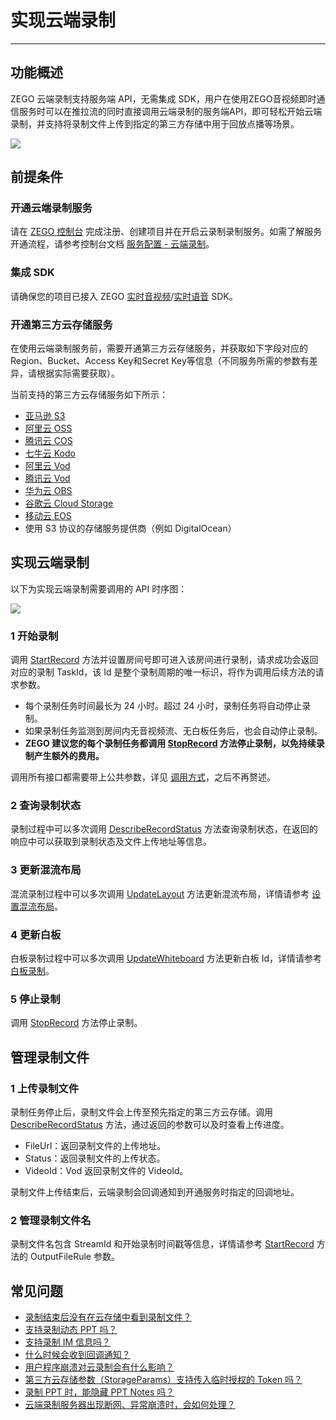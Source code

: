 # 实现云端录制

---

## 功能概述

ZEGO 云端录制支持服务端 API，无需集成 SDK，用户在使用ZEGO音视频即时通信服务时可以在推拉流的同时直接调用云端录制的服务端API，即可轻松开始云端录制，并支持将录制文件上传到指定的第三方存储中用于回放点播等场景。

<Frame width="512" height="auto" caption=""><img src="https://storage.zego.im/sdk-doc/Pics/Common/CloudRecord/FastStart/CloudRecordStructure.png" /></Frame>

## 前提条件

### 开通云端录制服务

请在 [ZEGO 控制台](https://console.zego.im) 完成注册、创建项目并在开启云录制录制服务。如需了解服务开通流程，请参考控制台文档 [服务配置 - 云端录制](https://doc-zh.zego.im/article/14334)。

### 集成 SDK

请确保您的项目已接入 ZEGO [实时音视频](https://doc-zh.zego.im/article/195)/[实时语音](https://doc-zh.zego.im/article/3575) SDK。

### 开通第三方云存储服务

在使用云端录制服务前，需要开通第三方云存储服务，并获取如下字段对应的Region、Bucket、Access Key和Secret Key等信息（不同服务所需的参数有差异，请根据实际需要获取）。

当前支持的第三方云存储服务如下所示：
- [亚马逊 S3](https://aws.amazon.com/cn/s3/?c=s&sec=srv)
- [阿里云 OSS](https://www.aliyun.com/product/oss)
- [腾讯云 COS](https://cloud.tencent.com/product/cos)
- [七牛云 Kodo](https://www.qiniu.com/products/kodo)
- [阿里云 Vod](https://www.aliyun.com/product/vod)
- [腾讯云 Vod](https://cloud.tencent.com/product/vod)
- [华为云 OBS](https://www.huaweicloud.com/product/obs.html)
- [谷歌云 Cloud Storage](https://cloud.google.com/storage)
- [移动云 EOS](https://icloud.sh.chinamobile.com/)
- 使用 S3 协议的存储服务提供商（例如 DigitalOcean）

## 实现云端录制

以下为实现云端录制需要调用的 API 时序图：

<Frame width="256" height="auto" caption=""><img src="https://storage.zego.im/sdk-doc/Pics/Common/CloudRecord/FastStart/APISequenceV2.png" /></Frame>

### 1 开始录制

调用 [StartRecord](/cloud-recording-server/start) 方法并设置房间号即可进入该房间进行录制，请求成功会返回对应的录制 TaskId，该 Id 是整个录制周期的唯一标识，将作为调用后续方法的请求参数。

<Note title="说明">


- 每个录制任务时间最长为 24 小时。超过 24 小时，录制任务将自动停止录制。
- 如果录制任务监测到房间内无音视频流、无白板任务后，也会自动停止录制。
- <b>ZEGO 建议您的每个录制任务都调用 [StopRecord](/cloud-recording-server/stop) 方法停止录制，以免持续录制产生额外的费用。</b>
</Note>

调用所有接口都需要带上公共参数，详见 [调用方式](/cloud-recording-server/making-api-requests)，之后不再赘述。

### 2 查询录制状态

录制过程中可以多次调用 [DescribeRecordStatus](/cloud-recording-server/query) 方法查询录制状态，在返回的响应中可以获取到录制状态及文件上传地址等信息。

### 3 更新混流布局

混流录制过程中可以多次调用 [UpdateLayout](/cloud-recording-server/update-layout) 方法更新混流布局，详情请参考 [设置混流布局](../Common%20Features/Set%20the%20Mixed%20Flow%20Layout.mdx)。

### 4 更新白板

白板录制过程中可以多次调用 [UpdateWhiteboard](/cloud-recording-server/update-whiteboard) 方法更新白板 Id，详情请参考 [白板录制](../Common%20Features/Whiteboard%20Recording.mdx)。

### 5 停止录制

调用 [StopRecord](/cloud-recording-server/stop) 方法停止录制。

## 管理录制文件

### 1 上传录制文件

录制任务停止后，录制文件会上传至预先指定的第三方云存储。调用 [DescribeRecordStatus](/cloud-recording-server/query) 方法，通过返回的参数可以及时查看上传进度。

* FileUrl：返回录制文件的上传地址。
* Status：返回录制文件的上传状态。
* VideoId：Vod 返回录制文件的 VideoId。

录制文件上传结束后，云端录制会回调通知到开通服务时指定的回调地址。

### 2 管理录制文件名

录制文件名包含 StreamId 和开始录制时间戳等信息，详情请参考 [StartRecord](/cloud-recording-server/start) 方法的 OutputFileRule 参数。

## 常见问题

- [录制结束后没有在云存储中看到录制文件？](https://doc-zh.zego.im/faq/No_record)
- [支持录制动态 PPT 吗？](https://doc-zh.zego.im/faq/Support_Dynamic_PPT)
- [支持录制 IM 信息吗？](https://doc-zh.zego.im/faq/record_IM)
- [什么时候会收到回调通知？](https://doc-zh.zego.im/faq/record_callback)
- [用户程序崩溃对云录制会有什么影响？](https://doc-zh.zego.im/faq/user_crash)
- [第三方云存储参数（StorageParams）支持传入临时授权的 Token 吗？](https://doc-zh.zego.im/faq/storage_params_token)
- [录制 PPT 时，能隐藏 PPT Notes 吗？](https://doc-zh.zego.im/faq/Hide_PPT_Notes)
- [云端录制服务器出现断网、异常崩溃时，会如何处理？](https://doc-zh.zego.im/faq/record_crash)
